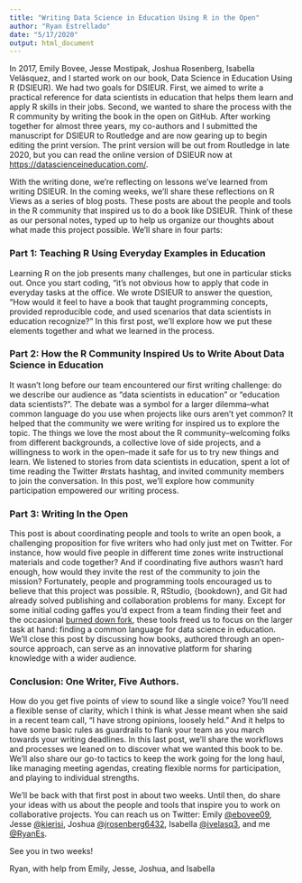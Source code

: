 ```yaml
---
title: "Writing Data Science in Education Using R in the Open"
author: "Ryan Estrellado"
date: "5/17/2020"
output: html_document
---
```


In 2017, Emily Bovee, Jesse Mostipak, Joshua Rosenberg, Isabella Velásquez, and I started work on our book, Data Science in Education Using R (DSIEUR). We had two goals for DSIEUR. First, we aimed to write a practical reference for data scientists in education that helps them learn and apply R skills in their jobs. Second, we wanted to share the process with the R community by writing the book in the open on GitHub. After working together for almost three years, my co-authors and I submitted the manuscript for DSIEUR to Routledge and are now gearing up to begin editing the print version. The print version will be out from Routledge in late 2020, but you can read the online version of DSIEUR now at [https://datascienceineducation.com/](https://datascienceineducation.com/). 

With the writing done, we’re reflecting on lessons we’ve learned from writing DSIEUR. In the coming weeks, we’ll share these reflections on R Views as a series of blog posts. These posts are about the people and tools in the R community that inspired us to do a book like DSIEUR. Think of these as our personal notes, typed up to help us organize our thoughts about what made this project possible. We’ll share in four parts:

### Part 1: Teaching R Using Everyday Examples in Education

Learning R on the job presents many challenges, but one in particular sticks out. Once you start coding, "it's not obvious how to apply that code in everyday tasks at the office. We wrote DSIEUR to answer the question, “How would it feel to have a book that taught programming concepts, provided reproducible code, and used scenarios that data scientists in education recognize?” In this first post, we’ll explore how we put these elements together and what we learned in the process. 

### Part 2: How the R Community Inspired Us to Write About Data Science in Education

It wasn’t long before our team encountered our first writing challenge: do we describe our audience as “data scientists in education” or “education data scientists?”. The debate was a symbol for a larger dilemma–what common language do you use when projects like ours aren’t yet common? It helped that the community we were writing for inspired us to explore the topic. The things we love the most about the R community–welcoming folks from different backgrounds, a collective love of side projects, and a willingness to work in the open–made it safe for us to try new things and learn. We listened to stories from data scientists in education, spent a lot of time reading the Twitter #rstats hashtag, and invited community members to join the conversation. In this post, we’ll explore how community participation empowered our writing process. 
	
### Part 3: Writing In the Open

This post is about coordinating people and tools to write an open book, a challenging proposition for five writers who had only just met on Twitter. For instance, how would five people in different time zones write instructional materials and code together? And if coordinating five authors wasn’t hard enough, how would they invite the rest of the community to join the mission? Fortunately, people and programming tools encouraged us to believe that this project was possible. R, RStudio, {bookdown}, and Git had already solved publishing and collaboration problems for many. Except for some initial coding gaffes you’d expect from a team finding their feet and the occasional [burned down fork](https://happygitwithr.com/burn.html), these tools freed us to focus on the larger task at hand: finding a common language for data science in education. We’ll close this post by discussing how books, authored through an open-source approach, can serve as an innovative platform for sharing knowledge with a wider audience. 

### Conclusion: One Writer, Five Authors. 

How do you get five points of view to sound like a single voice? You’ll need a flexible sense of clarity, which I think is what Jesse meant when she said in a recent team call, “I have strong opinions, loosely held.” And it helps to have some basic rules as guardrails to flank your team as you march towards your writing deadlines. In this last post, we’ll share the workflows and processes we leaned on to discover what we wanted this book to be. We’ll also share our go-to tactics to keep the work going for the long haul, like managing meeting agendas, creating flexible norms for participation, and playing to individual strengths. 

We’ll be back with that first post in about two weeks. Until then, do share your ideas with us about the people and tools that inspire you to work on collaborative projects. You can reach us on Twitter: Emily [@ebovee09](https://twitter.com/ebovee09), Jesse [@kierisi](https://twitter.com/kierisi), Joshua [@jrosenberg6432](https://twitter.com/jrosenberg6432), Isabella [@ivelasq3](https://twitter.com/ivelasq3), and me [@RyanEs](https://twitter.com/RyanEs). 

See you in two weeks! 

Ryan, with help from Emily, Jesse, Joshua, and Isabella

